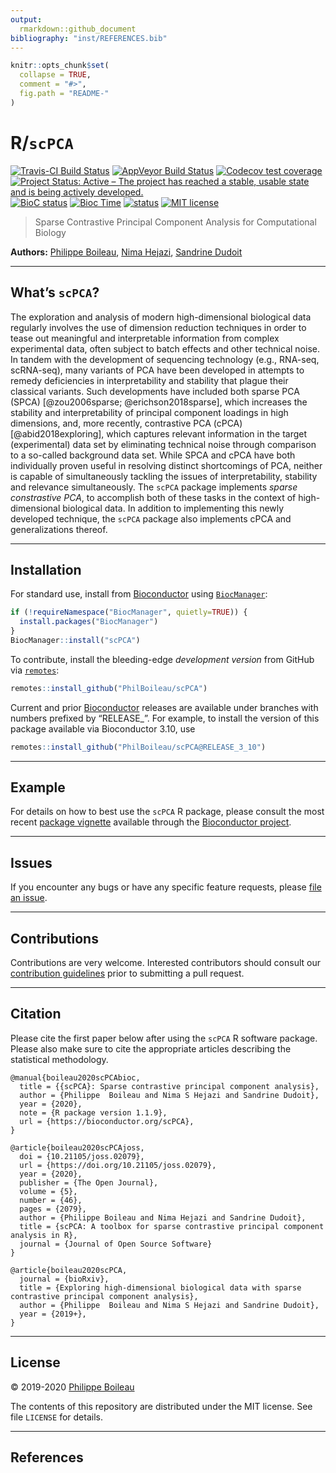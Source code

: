 ```yaml
---
output:
  rmarkdown::github_document
bibliography: "inst/REFERENCES.bib"
---
```


<!-- README.md is generated from README.Rmd. Please edit that file -->

```r
knitr::opts_chunk$set(
  collapse = TRUE,
  comment = "#>",
  fig.path = "README-"
)
```

# R/`scPCA`

[![Travis-CI Build Status](https://travis-ci.org/PhilBoileau/scPCA.svg?branch=master)](https://travis-ci.org/PhilBoileau/scPCA)
[![AppVeyor Build  Status](https://ci.appveyor.com/api/projects/status/github/PhilBoileau/scPCA?branch=master&svg=true)](https://ci.appveyor.com/project/PhilBoileau/scPCA/)
[![Codecov test coverage](https://codecov.io/gh/PhilBoileau/scPCA/branch/master/graph/badge.svg)](https://codecov.io/gh/PhilBoileau/scPCA?branch=master)
[![Project Status: Active – The project has reached a stable, usable state and is being actively developed.](https://www.repostatus.org/badges/latest/active.svg)](https://www.repostatus.org/#active)
[![BioC status](http://www.bioconductor.org/shields/build/release/bioc/scPCA.svg)](https://bioconductor.org/checkResults/release/bioc-LATEST/scPCA)
[![Bioc Time](http://bioconductor.org/shields/years-in-bioc/scPCA.svg)](https://bioconductor.org/packages/release/bioc/html/scPCA.html)
[![status](https://joss.theoj.org/papers/7f0f1271ede7aba120d71c9b5a14c865/status.svg)](https://joss.theoj.org/papers/7f0f1271ede7aba120d71c9b5a14c865)
[![MIT license](http://img.shields.io/badge/license-MIT-brightgreen.svg)](http://opensource.org/licenses/MIT)

> Sparse Contrastive Principal Component Analysis for Computational Biology

__Authors:__ [Philippe Boileau](https://pboileau.ca/),
  [Nima Hejazi](https://nimahejazi.org),
  [Sandrine Dudoit](https://statistics.berkeley.edu/~sandrine/)

---

## What's `scPCA`?

The exploration and analysis of modern high-dimensional biological data
regularly involves the use of dimension reduction techniques in order to tease
out meaningful and interpretable information from complex experimental data,
often subject to batch effects and other technical noise. In tandem with the
development of sequencing technology (e.g., RNA-seq, scRNA-seq), many variants
of PCA have been developed in attempts to remedy deficiencies in
interpretability and stability that plague their classical variants. Such
developments have included both sparse PCA (SPCA)
[@zou2006sparse; @erichson2018sparse], which increases the stability and
interpretability of principal component loadings in high dimensions, and, more
recently, contrastive PCA (cPCA) [@abid2018exploring], which captures relevant
information in the target (experimental) data set by eliminating technical noise
through comparison to a so-called background data set. While SPCA and cPCA have
both individually proven useful in resolving distinct shortcomings of PCA,
neither is capable of simultaneously tackling the issues of interpretability,
stability and relevance simultaneously. The `scPCA` package implements
_sparse constrastive PCA_, to accomplish both of these tasks in the context of
high-dimensional biological data. In addition to implementing this newly
developed technique, the `scPCA` package also implements cPCA and
generalizations thereof.

---

## Installation

For standard use, install from
[Bioconductor](https://bioconductor.org/packages/scPCA) using
[`BiocManager`](https://CRAN.R-project.org/package=BiocManager):

```r
if (!requireNamespace("BiocManager", quietly=TRUE)) {
  install.packages("BiocManager")
}
BiocManager::install("scPCA")
```

To contribute, install the bleeding-edge _development version_ from GitHub via
[`remotes`](https://CRAN.R-project.org/package=remotes):

```r
remotes::install_github("PhilBoileau/scPCA")
```

Current and prior [Bioconductor](https://bioconductor.org) releases are
available under branches with numbers prefixed by "RELEASE_". For example, to
install the version of this package available via Bioconductor 3.10, use

```r
remotes::install_github("PhilBoileau/scPCA@RELEASE_3_10")
```

---

## Example

For details on how to best use the `scPCA` R package, please consult the most
recent [package
vignette](https://bioconductor.org/packages/release/bioc/vignettes/scPCA/inst/doc/scpca_intro.html)
available through the [Bioconductor
project](https://bioconductor.org/packages/scPCA).

---

## Issues

If you encounter any bugs or have any specific feature requests, please [file an
issue](https://github.com/PhilBoileau/scPCA/issues).

---

## Contributions

Contributions are very welcome. Interested contributors should consult our
[contribution
guidelines](https://github.com/PhilBoileau/scPCA/blob/master/CONTRIBUTING.md)
prior to submitting a pull request.

---

## Citation

Please cite the first paper below after using the `scPCA` R software
package. Please also make sure to cite the appropriate articles
describing the statistical methodology.

```
@manual{boileau2020scPCAbioc,
  title = {{scPCA}: Sparse contrastive principal component analysis},
  author = {Philippe  Boileau and Nima S Hejazi and Sandrine Dudoit},
  year = {2020},
  note = {R package version 1.1.9},
  url = {https://bioconductor.org/scPCA},
}

@article{boileau2020scPCAjoss,
  doi = {10.21105/joss.02079},
  url = {https://doi.org/10.21105/joss.02079},
  year = {2020},
  publisher = {The Open Journal},
  volume = {5},
  number = {46},
  pages = {2079},
  author = {Philippe Boileau and Nima Hejazi and Sandrine Dudoit},
  title = {scPCA: A toolbox for sparse contrastive principal component analysis in R},
  journal = {Journal of Open Source Software}
}

@article{boileau2020scPCA,
  journal = {bioRxiv},
  title = {Exploring high-dimensional biological data with sparse contrastive principal component analysis},
  author = {Philippe  Boileau and Nima S Hejazi and Sandrine Dudoit},
  year = {2019+},
}
```

---

## License

&copy; 2019-2020 [Philippe Boileau](https://pboileau.ca/)

The contents of this repository are distributed under the MIT license. See file
`LICENSE` for details.

---

## References


